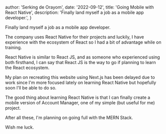 
  author: 'Serking de Orayom',
  date: '2022-09-12',
  title: 'Going Mobile with React Native',
  description: 'Finally land myself a job as a mobile app developer.',
}


Finally land myself a job as a mobile app developer.

The company uses React Native for their projects and luckily, I have experience with the ecosystem of React so I had a bit of advantage while on training.

React Native is similar to React JS, and as someone who experienced using both firsthand, I can say that React JS is the way to go if planning to learn the React ecosystem.

My plan on recreating this website using Next.js has been delayed due to work since I'm more focused lately on learning React Native but hopefully soon I'll be able to do so.

The good thing about learning React Native is that I can finally create a mobile version of Account Manager, one of my simple (but useful for me) project.

After all these, I'm planning on going full with the MERN Stack.

Wish me luck.
